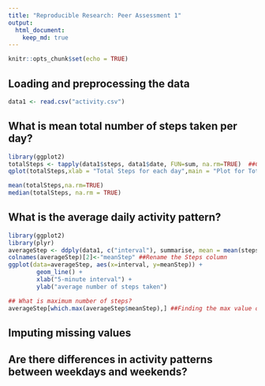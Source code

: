 ```yaml
---
title: "Reproducible Research: Peer Assessment 1"
output: 
  html_document:
    keep_md: true
---
```


```r
knitr::opts_chunk$set(echo = TRUE)
```

## Loading and preprocessing the data
```r
data1 <- read.csv("activity.csv")
```

## What is mean total number of steps taken per day?
```r
library(ggplot2)
totalSteps <- tapply(data1$steps, data1$date, FUN=sum, na.rm=TRUE)  ##Calculate the total steps by date.
qplot(totalSteps,xlab = "Total Steps for each day",main = "Plot for Total Steps for each day")
```

```r
mean(totalSteps,na.rm=TRUE)
median(totalSteps, na.rm = TRUE)
```

## What is the average daily activity pattern?
```r
library(ggplot2)
library(plyr)
averageStep <- ddply(data1, c("interval"), summarise, mean = mean(steps,na.rm = TRUE))
colnames(averageStep)[2]<-"meanStep" ##Rename the Steps column
ggplot(data=averageStep, aes(x=interval, y=meanStep)) + 
        geom_line() +
        xlab("5-minute interval") +
        ylab("average number of steps taken")
```
```r
## What is maximum number of steps?
averageStep[which.max(averageStep$meanStep),] ##Finding the max value of Steps
```

## Imputing missing values



## Are there differences in activity patterns between weekdays and weekends?
